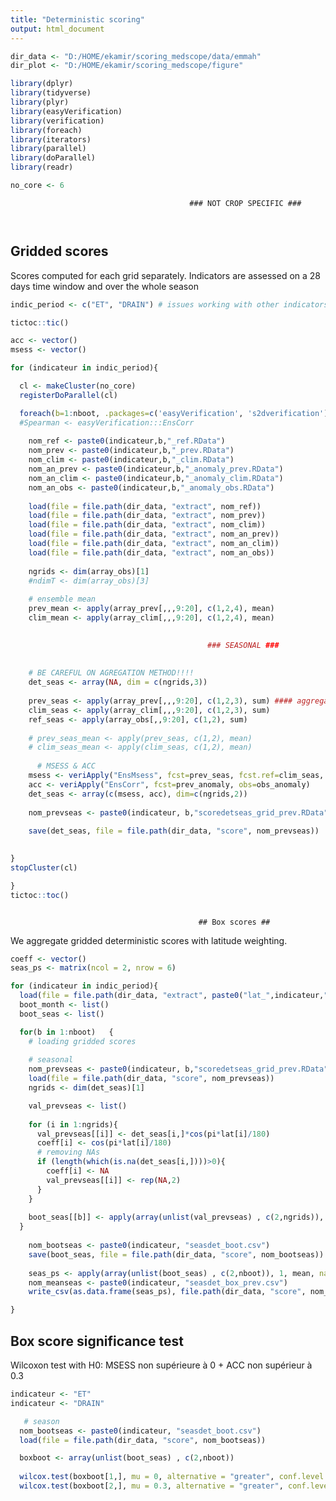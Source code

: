 ```yaml
---
title: "Deterministic scoring"
output: html_document
---
```


```r
dir_data <- "D:/HOME/ekamir/scoring_medscope/data/emmah" 
dir_plot <- "D:/HOME/ekamir/scoring_medscope/figure" 

library(dplyr)
library(tidyverse)
library(plyr)
library(easyVerification)
library(verification)
library(foreach)
library(iterators)
library(parallel)
library(doParallel)
library(readr)

no_core <- 6

```

                                            ### NOT CROP SPECIFIC ###
                                            
                                            
## Gridded scores

Scores computed for each grid separately.
Indicators are assessed on a 28 days time window and over the whole season

```r


indic_period <- c("ET", "DRAIN") # issues working with other indicators

tictoc::tic()

acc <- vector()
msess <- vector()

for (indicateur in indic_period){

  cl <- makeCluster(no_core)
  registerDoParallel(cl)

  foreach(b=1:nboot, .packages=c('easyVerification', 's2dverification')) %dopar%  { # loop on bootstrap samples
  #Spearman <- easyVerification:::EnsCorr
    
    nom_ref <- paste0(indicateur,b,"_ref.RData")
    nom_prev <- paste0(indicateur,b,"_prev.RData")
    nom_clim <- paste0(indicateur,b,"_clim.RData")
    nom_an_prev <- paste0(indicateur,b,"_anomaly_prev.RData")
    nom_an_clim <- paste0(indicateur,b,"_anomaly_clim.RData")
    nom_an_obs <- paste0(indicateur,b,"_anomaly_obs.RData")
    
    load(file = file.path(dir_data, "extract", nom_ref))
    load(file = file.path(dir_data, "extract", nom_prev))
    load(file = file.path(dir_data, "extract", nom_clim))
    load(file = file.path(dir_data, "extract", nom_an_prev))
    load(file = file.path(dir_data, "extract", nom_an_clim))
    load(file = file.path(dir_data, "extract", nom_an_obs))
    
    ngrids <- dim(array_obs)[1]
    #ndimT <- dim(array_obs)[3]
    
    # ensemble mean 
    prev_mean <- apply(array_prev[,,,9:20], c(1,2,4), mean)
    clim_mean <- apply(array_clim[,,,9:20], c(1,2,4), mean)
    

                                            ### SEASONAL ###
    
    
    # BE CAREFUL ON AGREGATION METHOD!!!!
    det_seas <- array(NA, dim = c(ngrids,3))
  
    prev_seas <- apply(array_prev[,,,9:20], c(1,2,3), sum) #### aggregation method to be changed!!
    clim_seas <- apply(array_clim[,,,9:20], c(1,2,3), sum)
    ref_seas <- apply(array_obs[,,9:20], c(1,2), sum)
    
    # prev_seas_mean <- apply(prev_seas, c(1,2), mean)
    # clim_seas_mean <- apply(clim_seas, c(1,2), mean)
    
      # MSESS & ACC
    msess <- veriApply("EnsMsess", fcst=prev_seas, fcst.ref=clim_seas, obs=ref_seas, parallel = TRUE)
    acc <- veriApply("EnsCorr", fcst=prev_anomaly, obs=obs_anomaly)
    det_seas <- array(c(msess, acc), dim=c(ngrids,2))
    
    nom_prevseas <- paste0(indicateur, b,"scoredetseas_grid_prev.RData")
  
    save(det_seas, file = file.path(dir_data, "score", nom_prevseas))
  

}
stopCluster(cl)

}
tictoc::toc() 



```

  

                                              ## Box scores ##


We aggregate gridded deterministic scores with latitude weighting.

```r

coeff <- vector()
seas_ps <- matrix(ncol = 2, nrow = 6)

for (indicateur in indic_period){
  load(file = file.path(dir_data, "extract", paste0("lat_",indicateur,".RData")))
  boot_month <- list()
  boot_seas <- list()

  for(b in 1:nboot)   {
    # loading gridded scores
  
    # seasonal
    nom_prevseas <- paste0(indicateur, b,"scoredetseas_grid_prev.RData")
    load(file = file.path(dir_data, "score", nom_prevseas))
    ngrids <- dim(det_seas)[1]

    val_prevseas <- list()
  
    for (i in 1:ngrids){
      val_prevseas[[i]] <- det_seas[i,]*cos(pi*lat[i]/180)
      coeff[i] <- cos(pi*lat[i]/180)
      # removing NAs
      if (length(which(is.na(det_seas[i,])))>0){
        coeff[i] <- NA
        val_prevseas[[i]] <- rep(NA,2)
      }
    }
  
    boot_seas[[b]] <- apply(array(unlist(val_prevseas) , c(2,ngrids)), 1, sum, na.rm = T)/sum(coeff, na.rm = T)
  }
  
    nom_bootseas <- paste0(indicateur, "seasdet_boot.csv")
    save(boot_seas, file = file.path(dir_data, "score", nom_bootseas))
    
    seas_ps <- apply(array(unlist(boot_seas) , c(2,nboot)), 1, mean, na.rm=T)
    nom_meanseas <- paste0(indicateur, "seasdet_box_prev.csv")
    write_csv(as.data.frame(seas_ps), file.path(dir_data, "score", nom_meanseas))

}

```
## Box score significance test

Wilcoxon test with H0: MSESS non supérieure à 0 + ACC non supérieur à 0.3

```r
indicateur <- "ET"
indicateur <- "DRAIN"

   # season
  nom_bootseas <- paste0(indicateur, "seasdet_boot.csv")
  load(file = file.path(dir_data, "score", nom_bootseas))

  boxboot <- array(unlist(boot_seas) , c(2,nboot))
  
  wilcox.test(boxboot[1,], mu = 0, alternative = "greater", conf.level = 0.95, na.action = na.omit)$p.value # msess
  wilcox.test(boxboot[2,], mu = 0.3, alternative = "greater", conf.level = 0.95, na.action = na.omit)$p.value # acc


```
